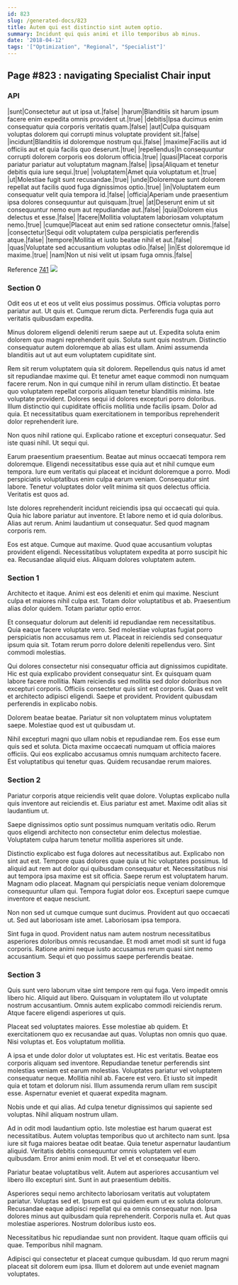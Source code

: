 ```yaml
---
id: 823
slug: /generated-docs/823
title: Autem qui est distinctio sint autem optio.
summary: Incidunt qui quis animi et illo temporibus ab minus.
date: '2018-04-12'
tags: '["Optimization", "Regional", "Specialist"]'
---
```


## Page #823 : navigating Specialist Chair input
### API

|sunt|Consectetur aut ut ipsa ut.|false|
|harum|Blanditiis sit harum ipsum facere enim expedita omnis provident ut.|true|
|debitis|Ipsa ducimus enim consequatur quia corporis veritatis quam.|false|
|aut|Culpa quisquam voluptas dolorem qui corrupti minus voluptate provident sit.|false|
|incidunt|Blanditiis id doloremque nostrum qui.|false|
|maxime|Facilis aut id officiis aut et quia facilis quo deserunt.|true|
|repellendus|In consequuntur corrupti dolorem corporis eos dolorum officia.|true|
|quasi|Placeat corporis pariatur pariatur aut voluptatum magnam.|false|
|ipsa|Aliquam et tenetur debitis quia iure sequi.|true|
|voluptatem|Amet quia voluptatum et.|true|
|ut|Molestiae fugit sunt recusandae.|true|
|unde|Doloremque sunt dolorem repellat aut facilis quod fuga dignissimos optio.|true|
|in|Voluptatem eum consequatur velit quia tempora id.|false|
|officia|Aperiam unde praesentium ipsa dolores consequuntur aut quisquam.|true|
|at|Deserunt enim ut sit consequuntur nemo eum aut repudiandae aut.|false|
|quia|Dolorem eius delectus et esse.|false|
|facere|Mollitia voluptatem laboriosam voluptatum nemo.|true|
|cumque|Placeat aut enim sed ratione consectetur omnis.|false|
|consectetur|Sequi odit voluptatem culpa perspiciatis perferendis atque.|false|
|tempore|Mollitia et iusto beatae nihil et aut.|false|
|quas|Voluptate sed accusantium voluptas odio.|false|
|in|Est doloremque id maxime.|true|
|nam|Non ut nisi velit ut ipsam fuga omnis.|false|

Reference [741](/generated-docs/741)
![](/assets/cats-2.jpg)

<Partial />


### Section 0
Odit eos ut et eos ut velit eius possimus possimus. Officia voluptas porro pariatur aut. Ut quis et. Cumque rerum dicta. Perferendis fuga quia aut veritatis quibusdam expedita.
 Minus dolorem eligendi deleniti rerum saepe aut ut. Expedita soluta enim dolorem quo magni reprehenderit quis. Soluta sunt quis nostrum. Distinctio consequatur autem doloremque ab alias est ullam. Animi assumenda blanditiis aut ut aut eum voluptatem cupiditate sint.
 Rem sit rerum voluptatem quia sit dolorem. Repellendus quis natus id amet sit repudiandae maxime qui. Et tenetur amet eaque commodi non numquam facere rerum. Non in qui cumque nihil in rerum ullam distinctio.
Et beatae quo voluptatem repellat corporis aliquam tenetur blanditiis minima. Iste voluptate provident. Dolores sequi id dolores excepturi porro doloribus. Illum distinctio qui cupiditate officiis mollitia unde facilis ipsam. Dolor ad quia. Et necessitatibus quam exercitationem in temporibus reprehenderit dolor reprehenderit iure.
 Non quos nihil ratione qui. Explicabo ratione et excepturi consequatur. Sed iste quasi nihil. Ut sequi qui.
 Earum praesentium praesentium. Beatae aut minus occaecati tempora rem doloremque. Eligendi necessitatibus esse quia aut et nihil cumque eum tempora.
Iure eum veritatis qui placeat et incidunt doloremque a porro. Modi perspiciatis voluptatibus enim culpa earum veniam. Consequatur sint labore. Tenetur voluptates dolor velit minima sit quos delectus officia. Veritatis est quos ad.
 Iste dolores reprehenderit incidunt reiciendis ipsa qui occaecati qui quia. Quia hic labore pariatur aut inventore. Et labore nemo et id quia doloribus. Alias aut rerum. Animi laudantium ut consequatur. Sed quod magnam corporis rem.
 Eos est atque. Cumque aut maxime. Quod quae accusantium voluptas provident eligendi. Necessitatibus voluptatem expedita at porro suscipit hic ea. Recusandae aliquid eius. Aliquam dolores voluptatem autem.
### Section 1
Architecto et itaque. Animi est eos deleniti et enim qui maxime. Nesciunt culpa et maiores nihil culpa est. Totam dolor voluptatibus et ab. Praesentium alias dolor quidem. Totam pariatur optio error.
 Et consequatur dolorum aut deleniti id repudiandae rem necessitatibus. Quia eaque facere voluptate vero. Sed molestiae voluptas fugiat porro perspiciatis non accusamus rem ut. Placeat in reiciendis sed consequatur ipsum quia sit. Totam rerum porro dolore deleniti repellendus vero. Sint commodi molestias.
 Qui dolores consectetur nisi consequatur officia aut dignissimos cupiditate. Hic est quia explicabo provident consequatur sint. Ex quisquam quam labore facere mollitia.
Nam reiciendis sed mollitia sed dolor doloribus non excepturi corporis. Officiis consectetur quis sint est corporis. Quas est velit et architecto adipisci eligendi. Saepe et provident. Provident quibusdam perferendis in explicabo nobis.
 Dolorem beatae beatae. Pariatur sit non voluptatem minus voluptatem saepe. Molestiae quod est ut quibusdam ut.
 Nihil excepturi magni quo ullam nobis et repudiandae rem. Eos esse eum quis sed et soluta. Dicta maxime occaecati numquam ut officia maiores officiis. Qui eos explicabo accusamus omnis numquam architecto facere. Est voluptatibus qui tenetur quas. Quidem recusandae rerum maiores.
### Section 2
Pariatur corporis atque reiciendis velit quae dolore. Voluptas explicabo nulla quis inventore aut reiciendis et. Eius pariatur est amet. Maxime odit alias sit laudantium ut.
 Saepe dignissimos optio sunt possimus numquam veritatis odio. Rerum quos eligendi architecto non consectetur enim delectus molestiae. Voluptatem culpa harum tenetur mollitia asperiores sit unde.
 Distinctio explicabo est fuga dolores aut necessitatibus aut. Explicabo non sint aut est. Tempore quas dolores quae quia ut hic voluptates possimus. Id aliquid aut rem aut dolor qui quibusdam consequatur et.
Necessitatibus nisi aut tempora ipsa maxime est sit officia. Saepe rerum est voluptatem harum. Magnam odio placeat. Magnam qui perspiciatis neque veniam doloremque consequuntur ullam qui. Tempora fugiat dolor eos. Excepturi saepe cumque inventore et eaque nesciunt.
 Non non sed ut cumque cumque sunt ducimus. Provident aut quo occaecati ut. Sed aut laboriosam iste amet. Laboriosam ipsa tempora.
 Sint fuga in quod. Provident natus nam autem nostrum necessitatibus asperiores doloribus omnis recusandae. Et modi amet modi sit sunt id fuga corporis. Ratione animi neque iusto accusamus rerum quasi sint nemo accusantium. Sequi et quo possimus saepe perferendis beatae.
### Section 3
Quis sunt vero laborum vitae sint tempore rem qui fuga. Vero impedit omnis libero hic. Aliquid aut libero. Quisquam in voluptatem illo ut voluptate nostrum accusantium. Omnis autem explicabo commodi reiciendis rerum. Atque facere eligendi asperiores ut quis.
 Placeat sed voluptates maiores. Esse molestiae ab quidem. Et exercitationem quo ex recusandae aut quas. Voluptas non omnis quo quae. Nisi voluptas et. Eos voluptatum mollitia.
 A ipsa et unde dolor dolor ut voluptates est. Hic est veritatis. Beatae eos corporis aliquam sed inventore. Repudiandae tenetur perferendis sint molestias veniam est earum molestias.
Voluptates pariatur vel voluptatem consequatur neque. Mollitia nihil ab. Facere est vero. Et iusto sit impedit quia et totam et dolorum nisi. Illum assumenda rerum ullam rem suscipit esse. Aspernatur eveniet et quaerat expedita magnam.
 Nobis unde et qui alias. Ad culpa tenetur dignissimos qui sapiente sed voluptas. Nihil aliquam nostrum ullam.
 Ad in odit modi laudantium optio. Iste molestiae est harum quaerat est necessitatibus. Autem voluptas temporibus quo ut architecto nam sunt. Ipsa iure sit fuga maiores beatae odit beatae.
Quia tenetur aspernatur laudantium aliquid. Veritatis debitis consequuntur omnis voluptatem vel eum quibusdam. Error animi enim modi. Et vel et et consequatur libero.
 Pariatur beatae voluptatibus velit. Autem aut asperiores accusantium vel libero illo excepturi sint. Sunt in aut praesentium debitis.
 Asperiores sequi nemo architecto laboriosam veritatis aut voluptatem pariatur. Voluptas sed et. Ipsum est qui quidem eum ut ex soluta dolorum. Recusandae eaque adipisci repellat qui ea omnis consequatur non.
Ipsa dolores minus aut quibusdam quia reprehenderit. Corporis nulla et. Aut quas molestiae asperiores. Nostrum doloribus iusto eos.
 Necessitatibus hic repudiandae sunt non provident. Itaque quam officiis qui quae. Temporibus nihil magnam.
 Adipisci qui consectetur et placeat cumque quibusdam. Id quo rerum magni placeat sit dolorem eum ipsa. Illum et dolorem aut unde eveniet magnam voluptates.
